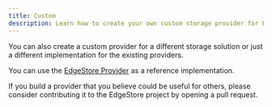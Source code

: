 ```yaml
---
title: Custom
description: Learn how to create your own custom storage provider for EdgeStore or contribute to the project.
---
```


You can also create a custom provider for a different storage solution or just a different implementation for the existing providers.

You can use the [EdgeStore Provider](https://github.com/edgestorejs/edgestore/blob/next/packages/server/src/providers/edgestore/index.ts) as a reference implementation.

If you build a provider that you believe could be useful for others, please consider contributing it to the EdgeStore project by opening a pull request.
